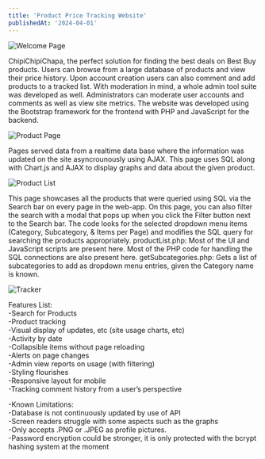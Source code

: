 ```yaml
---
title: 'Product Price Tracking Website'
publishedAt: '2024-04-01'
---
```


![Welcome Page](/image.jpg)

ChipiChipiChapa, the perfect solution for finding the best deals on Best Buy products. Users can browse from a large database of products and view their price history. 
Upon account creation users can also comment and add products to a tracked list. With moderation in mind, a whole admin tool suite was developed as well. 
Administrators can moderate user accounts and comments as well as view site metrics. The website was developed using the Bootstrap framework for the frontend with PHP and JavaScript for the backend.

![Product Page](/image2.png)

Pages served data from a realtime data base where the information was updated on the site asyncrounously using AJAX. 
This page uses SQL along with Chart.js and AJAX to display graphs and data about the given product. 

![Product List](/image4.png)

This page showcases all the products that were queried using SQL via the Search bar on every page in the web-app. On this page, you can also filter the search with a modal that pops up when you click the Filter button next to the Search bar. The code looks for the selected dropdown menu items (Category, Subcategory, & Items per Page) and modifies the SQL query for searching the products appropriately.
productList.php: Most of the UI and JavaScript scripts are present here. Most of the PHP code for handling the SQL connections are also present here.
getSubcategories.php: Gets a list of subcategories to add as dropdown menu entries, given the Category name is known.

![Tracker](/image3.png)

Features List:<br />
-Search for Products<br />
-Product tracking<br />
-Visual display of updates, etc (site usage charts, etc)<br />
-Activity by date<br />
-Collapsible items without page reloading<br />
-Alerts on page changes<br />
-Admin view reports on usage (with filtering)<br />
-Styling flourishes<br />
-Responsive layout for mobile<br />
-Tracking comment history from a user’s perspective<br />

-Known Limitations:<br />
-Database is not continuously updated by use of API<br />
-Screen readers struggle with some aspects such as the graphs<br />
-Only accepts .PNG or .JPEG as profile pictures.<br />
-Password encryption could be stronger, it is only protected with the bcrypt hashing system at the moment<br />
